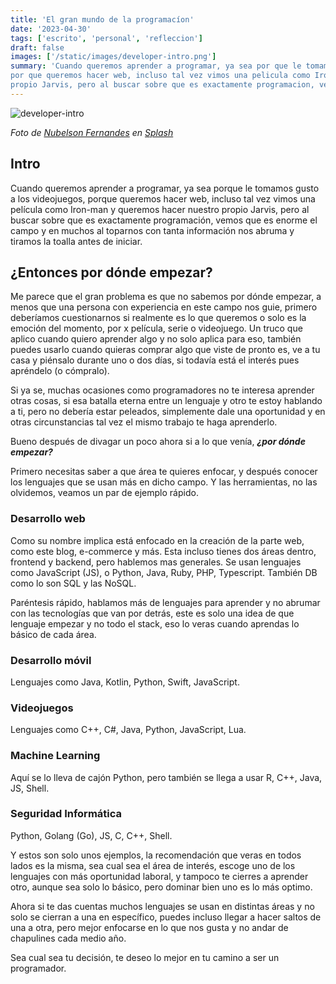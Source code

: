 ```yaml
---
title: 'El gran mundo de la programacíon'
date: '2023-04-30'
tags: ['escrito', 'personal', 'refleccion']
draft: false
images: ['/static/images/developer-intro.png']
summary: 'Cuando queremos aprender a programar, ya sea por que le tomamos gusto a los videojuegos,
por que queremos hacer web, incluso tal vez vimos una pelicula como Iron-man y queremos hacer nuestro 
propio Jarvis, pero al buscar sobre que es exactamente programacion, vemos que es enorme el campo...'
---
```


![developer-intro](/static/images/developer-intro.png)

_Foto de [Nubelson Fernandes](https://unsplash.com/es/fotos/-Xqckh_XVU4) en [Splash](https://unsplash.com/)_

## Intro

Cuando queremos aprender a programar, ya sea porque le tomamos gusto a los videojuegos,
porque queremos hacer web, incluso tal vez vimos una película como Iron-man y queremos hacer nuestro
propio Jarvis, pero al buscar sobre que es exactamente programación, vemos que es enorme el campo
y en muchos al toparnos con tanta información nos abruma y tiramos la toalla antes de iniciar.

## ¿Entonces por dónde empezar?

Me parece que el gran problema es que no sabemos por dónde empezar, a menos que una persona con experiencia en este
campo nos guie, primero deberíamos cuestionarnos si realmente es lo que queremos o solo es la emoción del momento,
por x película, serie o videojuego. Un truco que aplico cuando quiero aprender algo y no solo aplica para eso, también
puedes usarlo cuando quieras comprar algo que viste de pronto es, ve a tu casa y piénsalo durante uno o dos días,
si todavía está el interés pues apréndelo (o cómpralo).

Si ya se, muchas ocasiones como programadores no te interesa aprender otras cosas, si esa batalla eterna entre un lenguaje y otro
te estoy hablando a ti, pero no debería estar peleados, simplemente dale una oportunidad y en otras circunstancias tal vez el mismo
trabajo te haga aprenderlo.

Bueno después de divagar un poco ahora si a lo que venía, **_¿por dónde empezar?_**

Primero necesitas saber a que área te quieres enfocar, y después conocer los lenguajes que se usan más en dicho campo.
Y las herramientas, no las olvidemos, veamos un par de ejemplo rápido.

### Desarrollo web

Como su nombre implica está enfocado en la creación de la parte web, como este blog, e-commerce y más.
Esta incluso tienes dos áreas dentro, frontend y backend, pero hablemos mas generales. Se usan lenguajes como JavaScript (JS), o Python,
Java, Ruby, PHP, Typescript. También DB como lo son SQL y las NoSQL.

Paréntesis rápido, hablamos más de lenguajes para aprender y no abrumar con las tecnologías que van por detrás,
este es solo una idea de que lenguaje empezar y no todo el stack, eso lo veras cuando aprendas lo básico de cada área.

### Desarrollo móvil

Lenguajes como Java, Kotlin, Python, Swift, JavaScript.

### Videojuegos

Lenguajes como C++, C#, Java, Python, JavaScript, Lua.

### Machine Learning

Aquí se lo lleva de cajón Python, pero también se llega a usar R, C++, Java, JS, Shell.

### Seguridad Informática

Python, Golang (Go), JS, C, C++, Shell.

Y estos son solo unos ejemplos, la recomendación que veras en todos lados es la misma, sea cual sea el área de interés,
escoge uno de los lenguajes con más oportunidad laboral, y tampoco te cierres a aprender otro, aunque sea solo lo básico,
pero dominar bien uno es lo más optimo.

Ahora si te das cuentas muchos lenguajes se usan en distintas áreas y no solo se cierran a una en específico,
puedes incluso llegar a hacer saltos de una a otra, pero mejor enfocarse en lo que nos gusta y no andar de chapulines cada medio
año.

Sea cual sea tu decisión, te deseo lo mejor en tu camino a ser un programador.
